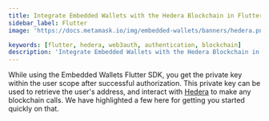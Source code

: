 ```yaml
---
title: Integrate Embedded Wallets with the Hedera Blockchain in Flutter
sidebar_label: Flutter
image: 'https://docs.metamask.io/img/embedded-wallets/banners/hedera.png'

keywords: [flutter, hedera, web3auth, authentication, blockchain]
description: 'Integrate Embedded Wallets with the Hedera Blockchain in Flutter | Embedded Wallets'
---
```



<SEO
  title="Integrate Embedded Wallets with the Hedera Blockchain in Flutter"
  description="Integrate Embedded Wallets with the Hedera Blockchain in Flutter | Embedded Wallets"
  image="https://docs.metamask.io/img/embedded-wallets/banners/hedera.png"
  slug="/embedded-wallets/connect-blockchain/evm/hedera/flutter"
/>

While using the Embedded Wallets Flutter SDK, you get the private key within the user scope after successful authorization. This private key can be used to retrieve the user's address, and interact with [Hedera](https://hedera.com/) to make any blockchain calls. We have highlighted a few here for getting you started quickly on that.

<EVMInteraction />
